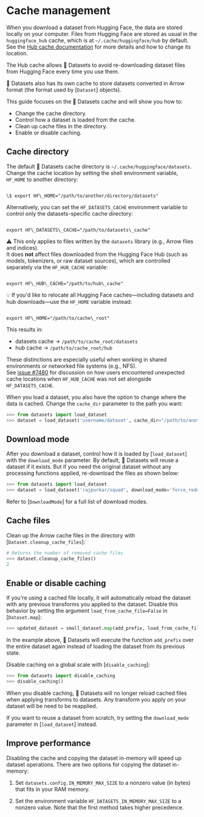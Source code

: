 # Cache management

When you download a dataset from Hugging Face, the data are stored locally on your computer.
Files from Hugging Face are stored as usual in the `huggingface_hub` cache, which is at `~/.cache/huggingface/hub` by default.
See the [Hub cache documentation](https://huggingface.co/docs/huggingface_hub/guides/manage-cache) for more details and how to change its location.

The Hub cache allows 🤗 Datasets to avoid re-downloading dataset files from Hugging Face every time you use them. 

🤗 Datasets also has its own cache to store datasets converted in Arrow format (the format used by [`Dataset`] objects).

This guide focuses on the 🤗 Datasets cache and will show you how to:

- Change the cache directory.
- Control how a dataset is loaded from the cache.
- Clean up cache files in the directory.
- Enable or disable caching.

## Cache directory

The default 🤗 Datasets cache directory is `~/.cache/huggingface/datasets`. Change the cache location by setting the shell environment variable, `HF_HOME` to another directory:

```

\$ export HF\_HOME="/path/to/another/directory/datasets"

```

Alternatively, you can set the `HF_DATASETS_CACHE` environment variable to control only the datasets-specific cache directory:

```

export HF\_DATASETS\_CACHE="/path/to/datasets\_cache"

```

⚠️ This only applies to files written by the `datasets` library (e.g., Arrow files and indices).  
It does **not** affect files downloaded from the Hugging Face Hub (such as models, tokenizers, or raw dataset sources), which are controlled separately via the `HF_HUB_CACHE` variable:

```

export HF\_HUB\_CACHE="/path/to/hub\_cache"

```

💡 If you'd like to relocate all Hugging Face caches—including datasets and hub downloads—use the `HF_HOME` variable instead:

```

export HF\_HOME="/path/to/cache\_root"

````

This results in:
- datasets cache → `/path/to/cache_root/datasets`
- hub cache → `/path/to/cache_root/hub`

These distinctions are especially useful when working in shared environments or networked file systems (e.g., NFS).  
See [issue #7480](https://github.com/huggingface/datasets/issues/7480) for discussion on how users encountered unexpected cache locations when `HF_HUB_CACHE` was not set alongside `HF_DATASETS_CACHE`.

When you load a dataset, you also have the option to change where the data is cached. Change the `cache_dir` parameter to the path you want:

```py
>>> from datasets import load_dataset
>>> dataset = load_dataset('username/dataset', cache_dir="/path/to/another/directory/datasets")
````

## Download mode

After you download a dataset, control how it is loaded by \[`load_dataset`] with the `download_mode` parameter. By default, 🤗 Datasets will reuse a dataset if it exists. But if you need the original dataset without any processing functions applied, re-download the files as shown below:

```py
>>> from datasets import load_dataset
>>> dataset = load_dataset('rajpurkar/squad', download_mode='force_redownload')
```

Refer to \[`DownloadMode`] for a full list of download modes.

## Cache files

Clean up the Arrow cache files in the directory with \[`Dataset.cleanup_cache_files`]:

```py
# Returns the number of removed cache files
>>> dataset.cleanup_cache_files()
2
```

## Enable or disable caching

If you're using a cached file locally, it will automatically reload the dataset with any previous transforms you applied to the dataset. Disable this behavior by setting the argument `load_from_cache_file=False` in \[`Dataset.map`]:

```py
>>> updated_dataset = small_dataset.map(add_prefix, load_from_cache_file=False)
```

In the example above, 🤗 Datasets will execute the function `add_prefix` over the entire dataset again instead of loading the dataset from its previous state.

Disable caching on a global scale with \[`disable_caching`]:

```py
>>> from datasets import disable_caching
>>> disable_caching()
```

When you disable caching, 🤗 Datasets will no longer reload cached files when applying transforms to datasets. Any transform you apply on your dataset will be need to be reapplied.

<Tip>

If you want to reuse a dataset from scratch, try setting the `download_mode` parameter in \[`load_dataset`] instead.

</Tip>

<a id='load_dataset_enhancing_performance'></a>

## Improve performance

Disabling the cache and copying the dataset in-memory will speed up dataset operations. There are two options for copying the dataset in-memory:

1. Set `datasets.config.IN_MEMORY_MAX_SIZE` to a nonzero value (in bytes) that fits in your RAM memory.

2. Set the environment variable `HF_DATASETS_IN_MEMORY_MAX_SIZE` to a nonzero value. Note that the first method takes higher precedence.
